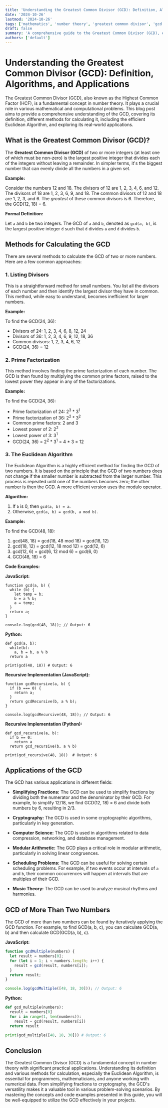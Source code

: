 ```yaml
---
title: 'Understanding the Greatest Common Divisor (GCD): Definition, Algorithms, and Applications'
date: '2024-10-26'
lastmod: '2024-10-26'
tags: ['mathematics', 'number theory', 'greatest common divisor', 'gcd', 'algorithms', 'euclidean algorithm', 'programming', 'javascript', 'python']
draft: false
summary: 'A comprehensive guide to the Greatest Common Divisor (GCD), explaining its definition, different methods for calculating it (including the Euclidean Algorithm), and practical applications in computer science and mathematics.'
authors: ['default']
---
```


# Understanding the Greatest Common Divisor (GCD): Definition, Algorithms, and Applications

The Greatest Common Divisor (GCD), also known as the Highest Common Factor (HCF), is a fundamental concept in number theory. It plays a crucial role in various mathematical and computational problems. This blog post aims to provide a comprehensive understanding of the GCD, covering its definition, different methods for calculating it, including the efficient Euclidean Algorithm, and exploring its real-world applications.

## What is the Greatest Common Divisor (GCD)?

The **Greatest Common Divisor (GCD)** of two or more integers (at least one of which must be non-zero) is the largest positive integer that divides each of the integers without leaving a remainder. In simpler terms, it's the biggest number that can evenly divide all the numbers in a given set.

**Example:**

Consider the numbers 12 and 18.  The divisors of 12 are 1, 2, 3, 4, 6, and 12. The divisors of 18 are 1, 2, 3, 6, 9, and 18.  The common divisors of 12 and 18 are 1, 2, 3, and 6. The *greatest* of these common divisors is 6. Therefore, the GCD(12, 18) = 6.

**Formal Definition:**

Let `a` and `b` be two integers. The GCD of `a` and `b`, denoted as `gcd(a, b)`, is the largest positive integer `d` such that `d` divides `a` and `d` divides `b`.

## Methods for Calculating the GCD

There are several methods to calculate the GCD of two or more numbers.  Here are a few common approaches:

### 1. Listing Divisors

This is a straightforward method for small numbers. You list all the divisors of each number and then identify the largest divisor they have in common.  This method, while easy to understand, becomes inefficient for larger numbers.

**Example:**

To find the GCD(24, 36):

* Divisors of 24: 1, 2, 3, 4, 6, 8, 12, 24
* Divisors of 36: 1, 2, 3, 4, 6, 9, 12, 18, 36
* Common divisors: 1, 2, 3, 4, 6, 12
* GCD(24, 36) = 12

### 2. Prime Factorization

This method involves finding the prime factorization of each number.  The GCD is then found by multiplying the common prime factors, raised to the lowest power they appear in any of the factorizations.

**Example:**

To find the GCD(24, 36):

* Prime factorization of 24: 2<sup>3</sup> * 3<sup>1</sup>
* Prime factorization of 36: 2<sup>2</sup> * 3<sup>2</sup>
* Common prime factors: 2 and 3
* Lowest power of 2: 2<sup>2</sup>
* Lowest power of 3: 3<sup>1</sup>
* GCD(24, 36) = 2<sup>2</sup> * 3<sup>1</sup> = 4 * 3 = 12

### 3. The Euclidean Algorithm

The Euclidean Algorithm is a highly efficient method for finding the GCD of two numbers. It is based on the principle that the GCD of two numbers does not change if the smaller number is subtracted from the larger number. This process is repeated until one of the numbers becomes zero; the other number is then the GCD.  A more efficient version uses the modulo operator.

**Algorithm:**

1. If `b` is 0, then `gcd(a, b) = a`.
2. Otherwise, `gcd(a, b) = gcd(b, a mod b)`.

**Example:**

To find the GCD(48, 18):

1. gcd(48, 18) = gcd(18, 48 mod 18) = gcd(18, 12)
2. gcd(18, 12) = gcd(12, 18 mod 12) = gcd(12, 6)
3. gcd(12, 6) = gcd(6, 12 mod 6) = gcd(6, 0)
4. GCD(48, 18) = 6

**Code Examples:**

**JavaScript:**

```plaintext
function gcd(a, b) {
  while (b) {
    let temp = b;
    b = a % b;
    a = temp;
  }
  return a;
}

console.log(gcd(48, 18)); // Output: 6
```

**Python:**

```plaintext
def gcd(a, b):
  while(b):
    a, b = b, a % b
  return a

print(gcd(48, 18)) # Output: 6
```

**Recursive Implementation (JavaScript):**

```plaintext
function gcdRecursive(a, b) {
  if (b === 0) {
    return a;
  }
  return gcdRecursive(b, a % b);
}

console.log(gcdRecursive(48, 18)); // Output: 6
```

**Recursive Implementation (Python):**

```plaintext
def gcd_recursive(a, b):
  if b == 0:
    return a
  return gcd_recursive(b, a % b)

print(gcd_recursive(48, 18))  # Output: 6
```

## Applications of the GCD

The GCD has various applications in different fields:

* **Simplifying Fractions:**  The GCD can be used to simplify fractions by dividing both the numerator and the denominator by their GCD. For example, to simplify 12/18, we find GCD(12, 18) = 6 and divide both numbers by 6, resulting in 2/3.

* **Cryptography:**  The GCD is used in some cryptographic algorithms, particularly in key generation.

* **Computer Science:**  The GCD is used in algorithms related to data compression, networking, and database management.

* **Modular Arithmetic:** The GCD plays a critical role in modular arithmetic, particularly in solving linear congruences.

* **Scheduling Problems:** The GCD can be useful for solving certain scheduling problems.  For example, if two events occur at intervals of `a` and `b`, their common occurrences will happen at intervals that are multiples of their GCD.

* **Music Theory:**  The GCD can be used to analyze musical rhythms and harmonies.

## GCD of More Than Two Numbers

The GCD of more than two numbers can be found by iteratively applying the GCD function. For example, to find GCD(a, b, c), you can calculate GCD(a, b) and then calculate GCD(GCD(a, b), c).

**JavaScript:**

```javascript
function gcdMultiple(numbers) {
  let result = numbers[0];
  for (let i = 1; i < numbers.length; i++) {
    result = gcd(result, numbers[i]);
  }
  return result;
}

console.log(gcdMultiple([48, 18, 30])); // Output: 6
```

**Python:**

```python
def gcd_multiple(numbers):
  result = numbers[0]
  for i in range(1, len(numbers)):
    result = gcd(result, numbers[i])
  return result

print(gcd_multiple([48, 18, 30])) # Output: 6
```

## Conclusion

The Greatest Common Divisor (GCD) is a fundamental concept in number theory with significant practical applications. Understanding its definition and various methods for calculation, especially the Euclidean Algorithm, is essential for programmers, mathematicians, and anyone working with numerical data.  From simplifying fractions to cryptography, the GCD's versatility makes it a valuable tool in various problem-solving scenarios. By mastering the concepts and code examples presented in this guide, you will be well-equipped to utilize the GCD effectively in your projects.